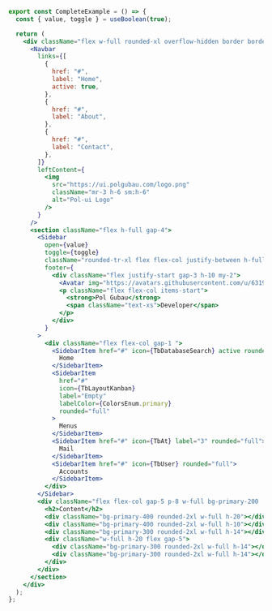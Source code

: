```jsx
export const CompleteExample = () => {
  const { value, toggle } = useBoolean(true);

  return (
    <div className="flex w-full rounded-xl overflow-hidden border border-secondary-800 min-h-[400px]  bg-primary-100 flex-col">
      <Navbar
        links={[
          {
            href: "#",
            label: "Home",
            active: true,
          },
          {
            href: "#",
            label: "About",
          },
          {
            href: "#",
            label: "Contact",
          },
        ]}
        leftContent={
          <img
            src="https://ui.polgubau.com/logo.png"
            className="mr-3 h-6 sm:h-6"
            alt="Pol-ui Logo"
          />
        }
      />
      <section className="flex h-full gap-4">
        <Sidebar
          open={value}
          toggle={toggle}
          className="rounded-tr-xl flex flex-col justify-between h-full"
          footer={
            <div className="flex justify-start gap-3 h-10 my-2">
              <Avatar img="https://avatars.githubusercontent.com/u/63197171?v=4" />
              <p className="flex flex-col items-start">
                <strong>Pol Gubau</strong>
                <span className="text-xs">Developer</span>
              </p>
            </div>
          }
        >
          <div className="flex flex-col gap-1 ">
            <SidebarItem href="#" icon={TbDatabaseSearch} active rounded="full">
              Home
            </SidebarItem>
            <SidebarItem
              href="#"
              icon={TbLayoutKanban}
              label="Empty"
              labelColor={ColorsEnum.primary}
              rounded="full"
            >
              Menus
            </SidebarItem>
            <SidebarItem href="#" icon={TbAt} label="3" rounded="full">
              Mail
            </SidebarItem>
            <SidebarItem href="#" icon={TbUser} rounded="full">
              Accounts
            </SidebarItem>
          </div>
        </Sidebar>
        <div className="flex flex-col gap-5 p-8 w-full bg-primary-200  rounded-xl">
          <h2>Content</h2>
          <div className="bg-primary-400 rounded-2xl w-full h-20"></div>
          <div className="bg-primary-400 rounded-2xl w-full h-10"></div>
          <div className="bg-primary-300 rounded-2xl w-full h-14"></div>
          <div className="w-full h-20 flex gap-5">
            <div className="bg-primary-300 rounded-2xl w-full h-14"></div>
            <div className="bg-primary-300 rounded-2xl w-full h-14"></div>
          </div>
        </div>
      </section>
    </div>
  );
};
```
